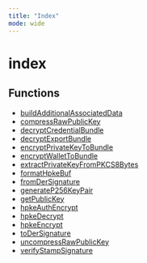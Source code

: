 ```yaml
---
title: "Index"
mode: wide
---
```

  
# index

## Functions

- [buildAdditionalAssociatedData](buildAdditionalAssociatedData/readme)
- [compressRawPublicKey](compressRawPublicKey/readme)
- [decryptCredentialBundle](decryptCredentialBundle/readme)
- [decryptExportBundle](decryptExportBundle/readme)
- [encryptPrivateKeyToBundle](encryptPrivateKeyToBundle/readme)
- [encryptWalletToBundle](encryptWalletToBundle/readme)
- [extractPrivateKeyFromPKCS8Bytes](extractPrivateKeyFromPKCS8Bytes/readme)
- [formatHpkeBuf](formatHpkeBuf/readme)
- [fromDerSignature](fromDerSignature/readme)
- [generateP256KeyPair](generateP256KeyPair/readme)
- [getPublicKey](getPublicKey/readme)
- [hpkeAuthEncrypt](hpkeAuthEncrypt/readme)
- [hpkeDecrypt](hpkeDecrypt/readme)
- [hpkeEncrypt](hpkeEncrypt/readme)
- [toDerSignature](toDerSignature/readme)
- [uncompressRawPublicKey](uncompressRawPublicKey/readme)
- [verifyStampSignature](verifyStampSignature/readme)
